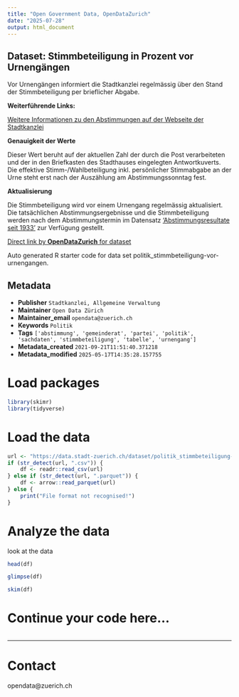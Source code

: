 ```yaml
---
title: "Open Government Data, OpenDataZurich"
date: "2025-07-28"
output: html_document
---
```


## Dataset: Stimmbeteiligung in Prozent vor Urnengängen

Vor Urnengängen informiert die Stadtkanzlei regelmässig über den Stand der Stimmbeteiligung per brieflicher Abgabe.


**Weiterführende Links:**

[Weitere Informationen zu den Abstimmungen auf der Webseite der Stadtkanzlei](https://www.stadt-zuerich.ch/de/politik-und-verwaltung/politik-und-recht/abstimmen-waehlen.html)

**Genauigkeit der Werte**

Dieser Wert beruht auf der aktuellen Zahl der durch die Post verarbeiteten und der in den Briefkasten des Stadthauses eingelegten Antwortkuverts. Die effektive Stimm-/Wahlbeteiligung inkl. persönlicher Stimmabgabe an der Urne steht erst nach der Auszählung am Abstimmungssonntag fest.

**Aktualisierung**

Die Stimmbeteiligung wird vor einem Urnengang regelmässig aktualisiert. Die tatsächlichen Abstimmungsergebnisse und die Stimmbeteiligung werden nach dem Abstimmungstermin im Datensatz ['Abstimmungsresultate seit 1933'](/dataset/politik_abstimmungen_seit1933) zur Verfügung gestellt.



[Direct link by **OpenDataZurich** for dataset](https://data.stadt-zuerich.ch/dataset/politik_stimmbeteiligung-vor-urnengangen)

Auto generated R starter code for data set politik_stimmbeteiligung-vor-urnengangen.

## Metadata

- **Publisher** `Stadtkanzlei, Allgemeine Verwaltung`
- **Maintainer** `Open Data Zürich`
- **Maintainer_email** `opendata@zuerich.ch`
- **Keywords** `Politik`
- **Tags** `['abstimmung', 'gemeinderat', 'partei', 'politik', 'sachdaten', 'stimmbeteiligung', 'tabelle', 'urnengang']`
- **Metadata_created** `2021-09-21T11:51:40.371218`
- **Metadata_modified** `2025-05-17T14:35:28.157755`


# Load packages

```r
library(skimr)
library(tidyverse)
```

# Load the data

```r
url <- "https://data.stadt-zuerich.ch/dataset/politik_stimmbeteiligung-vor-urnengangen/download/stimmbeteiligung.csv"
if (str_detect(url, ".csv")) {
    df <- readr::read_csv(url)
} else if (str_detect(url, ".parquet")) {
    df <- arrow::read_parquet(url)
} else {
    print("File format not recognised!")
}
```

# Analyze the data

look at the data
```r
head(df)
```

```r
glimpse(df)
```

```r
skim(df)
```

# Continue your code here...

```r

```

------------------------------------------------------------------------

# Contact

opendata@zuerich.ch
